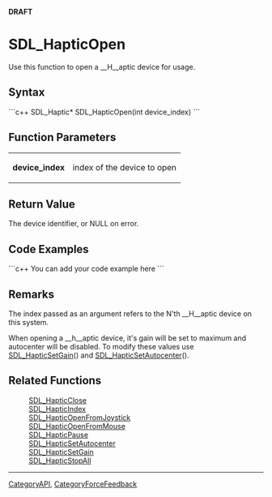 <!-- pragma section-numbers off -->
<!-- pragma disable-camelcase -->
'''DRAFT'''

= SDL_HapticOpen =
Use this function to open a __H__aptic device for usage.


== Syntax ==
```c++
SDL_Haptic* SDL_HapticOpen(int device_index)
```

== Function Parameters ==
{|
|'''device_index'''
|index of the device to open
|}

== Return Value ==
The device identifier, or NULL on error.

== Code Examples ==
```c++
You can add your code example here
```

== Remarks ==
The index passed as an argument refers to the N'th __H__aptic device on this system.

When opening a __h__aptic device, it's gain will be set to maximum and autocenter will be disabled. To modify these values use [[SDL_HapticSetGain]]() and [[SDL_HapticSetAutocenter]]().

== Related Functions ==
:[[SDL_HapticClose]]
:[[SDL_HapticIndex]]
:[[SDL_HapticOpenFromJoystick]]
:[[SDL_HapticOpenFromMouse]]
:[[SDL_HapticPause]]
:[[SDL_HapticSetAutocenter]]
:[[SDL_HapticSetGain]]
:[[SDL_HapticStopAll]]

----
[[CategoryAPI]], [[CategoryForceFeedback]]
